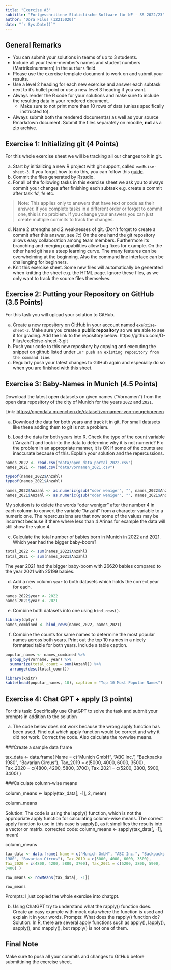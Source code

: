 ```yaml
---
title: "Exercise #3"
subtitle: "Fortgeschrittene Statistische Software für NF - SS 2022/23"
author: "Dora Filus (12215020)"
date: "`r Sys.Date()`"
---
```


## General Remarks

-   You can submit your solutions in teams of up to 3 students.
-   Include all your team-member's names and student numbers
    (Martrikelnummern) in the `authors` field.
-   Please use the exercise template document to work on and submit your
    results.
-   Use a level 2 heading for each new exercise and answer each subtask
    next to it's bullet point or use a new level 3 heading if you want.
-   Always render the R code for your solutions and make sure to include
    the resulting data in your rendered document.
    -   Make sure to not print more than 10 rows of data (unless
        specifically instructed to).
-   Always submit both the rendered document(s) as well as your source
    Rmarkdown document. Submit the files separately on moodle, **not**
    as a zip archive.

## Exercise 1: Initializing git (4 Points)

For this whole exercise sheet we will be tracking all our changes to it
in git.

a)  Start by initializing a new R project with git support, called
    `exeRcise-sheet-3`. If you forgot how to do this, you can follow
    this
    [guide](https://malikaihle.github.io/Introduction-RStudio-Git-GitHub/rstudio_project.html).
b)  Commit the files generated by Rstudio.
c)  For all of the following tasks in this exercise sheet we ask you to
    always commit your changes after finishing each subtask e.g. create
    a commit after task *1d*, *1e* etc.

> Note: This applies only to answers that have text or code as their
> answer. If you complete tasks in a different order or forget to commit
> one, this is no problem. If you change your answers you can just
> create multiple commits to track the changes.

d)  Name 2 strengths and 2 weaknesses of git. (Don't forget to create a
    commit after this answer, see *1c*)
On the one hand the git repository allows easy collaboration among team members. Furthermore its branching and merging capabilities allow bug fixes for example.
On the other hand git has a steep learning curve. The many features can be overwhelming at the beginning. Also the command line interface can be challenging for beginners.
e)  Knit this exercise sheet. Some new files will automatically be
    generated when knitting the sheet e.g. the HTML page. Ignore these
    files, as we only want to track the source files themselves.

## Exercise 2: Putting your Repository on GitHub (3.5 Points)

For this task you will upload your solution to GitHub.

a)  Create a new repository on GitHub in your account named
    `exeRcise-sheet-3`. Make sure you create a **public repository** so
    we are able to see it for grading. Add the link to the repository
    below:
    https://github.com/D-Filus/exeRcise-sheet-3.git
b)  Push your code to this new repository by copying and executing the
    snippet on github listed under
    `…or push an existing repository from the command line`.
c)  Regularly push your latest changes to GitHub again and especially do
    so when you are finished with this sheet.

## Exercise 3: Baby-Names in Munich (4.5 Points)

Download the latest open datasets on given names ("Vornamen") from the
open data repository of the city of Munich for the years `2022` and
`2021`.

Link: <https://opendata.muenchen.de/dataset/vornamen-von-neugeborenen>

a)  Download the data for both years and track it in git. For small
    datasets like these adding them to git is not a problem.

b)  Load the data for both years into R. Check the type of the count
    variable ("Anzahl") and look into the data to determine why it is
    not numeric? Fix the problem in an appropriate manner, it is OK if
    some of the counts are inaccurate because of this. Explain your
    solution and the repercussions.
```r
names_2022 <- read.csv("data/open_data_portal_2022.csv")
names_2021 <- read.csv("data/vornamen_2021.csv")

typeof(names_2022$Anzahl)
typeof(names_2021$Anzahl)

names_2022$Anzahl <- as.numeric(gsub("oder weniger", "", names_2022$Anzahl))
names_2021$Anzahl <- as.numeric(gsub("oder weniger", "", names_2021$Anzahl))
```
My solution is to delete the words "oder weniger" after the number 4 in each column to convert the variable "Anzahl" from a character variable to a numeric one. The repercussions are that now some of the values may be incorrect because if there where less than 4 Arinas for example the data will still show the value 4.

c)  Calculate the total number of babies born in Munich in 2022
    and 2021. Which year had the bigger baby-boom?
```r
total_2022 <- sum(names_2022$Anzahl)
total_2021 <- sum(names_2021$Anzahl)
```
The year 2021 had the bigger baby-boom with 26620 babies compared to the year 2021 with 25199 babies.   

d)  Add a new column `year` to both datasets which holds the correct
    year for each.
```r
names_2022$year <- 2022
names_2021$year <- 2021
```
    

e)  Combine both datasets into one using `bind_rows()`.
```r
library(dplyr)
names_combined <- bind_rows(names_2022, names_2021)
```


f)  Combine the counts for same names to determine the most popular
    names across both years. Print out the top 10 names in a nicely
    formatted table for both years. Include a table caption.
```r
popular_names <- names_combined %>%
  group_by(Vorname, year) %>%
  summarize(total_count = sum(Anzahl)) %>%
  arrange(desc(total_count))

library(knitr)
kable(head(popular_names, 10), caption = "Top 10 Most Popular Names")
```
    

## Exercise 4: Chat GPT + apply (3 points)

For this task: Specifically use ChatGPT to solve the task and submit
your prompts in addition to the solution

a)  The code below does not work because the wrong apply function has
    been used. Find out which apply function would be correct and why it
    did not work. Correct the code. Also calculate the rowwise means.

###Create a sample data frame

tax_data \<- data.frame( Name = c("Munich GmbH", "ABC Inc.", "Backpacks
1980", "Bavarian Circus"), Tax_2019 = c(5000, 4000, 6000, 3500),
Tax_2020 = c(4800, 4200, 5800, 3700), Tax_2021 = c(5200, 3800, 5900,
3400) )

###Calculate column-wise means

column_means \<- lapply(tax_data\[, -1\], 2, mean)

column_means

Solution:
The code is using the lapply() function, which is not the appropriate apply function for calculating column-wise means. The correct apply function to use in this case is sapply(), as it simplifies the results into a vector or matrix.
corrected code:
column_means <- sapply(tax_data[, -1], mean)

column_means
```r
tax_data <- data.frame( Name = c("Munich GmbH", "ABC Inc.", "Backpacks
1980", "Bavarian Circus"), Tax_2019 = c(5000, 4000, 6000, 3500),
Tax_2020 = c(4800, 4200, 5800, 3700), Tax_2021 = c(5200, 3800, 5900,
3400) )

row_means <- rowMeans(tax_data[, -1])

row_means
```
Prompts:
I just copied the whole exercise into chatgpt.

b)  Using ChatGPT try to understand what the rapply() function does.
    Create an easy example with mock data where the function is used and
    explain it in your words.
Prompts:
What does the rapply() function do?
Solution:
In R, there are several apply functions such as apply(), lapply(), sapply(), and mapply(), but rapply() is not one of them.

## Final Note

Make sure to push all your commits and changes to GitHub before
submittining the exercise sheet.
